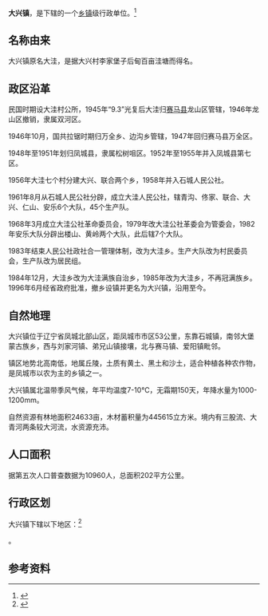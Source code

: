 {{中国乡级行政区|21/06/82/112/000}}

'''大兴镇'''，是{{PRC admin/fullname|21/06/82/112/000|3}}下辖的一个[[乡镇|乡镇]]级行政单位。<ref>{{PRC admin/ref sgc|{{PRC admin/parent|21/06/82/112/000}}}}</ref>

== 名称由来 ==
大兴镇原名大洼，是据大兴村李家堡子后甸百亩洼塘而得名。

== 政区沿革 ==
民国时期设大洼村公所，1945年“9.3”光复后大洼归[[赛马县|赛马县]]龙山区管辖，1946年龙山区撤销，隶属双河区。

1946年10月，国共拉锯时期归万全乡、边沟乡管辖，1947年回归赛马县万全区。

1948年至1951年划归凤城县，隶属松树咀区。1952年至1955年并入凤城县第七区。

1956年大洼七个村分建大兴、联合两个乡，1958年并入石城人民公社。

1961年8月从石城人民公社分辟，成立大洼人民公社，辖青沟、佟家、联合、大兴、仁山、安乐6个大队，45个生产队。

1968年3月成立大洼公社革命委员会，1979年改大洼公社革委会为管委会，1982年安乐大队分辟出楼山、黄岭两个大队，此后辖7个大队。

1983年结束人民公社政社合一管理体制，改为大洼乡。生产大队改为村民委员会，生产队改为居民组。

1984年12月，大洼乡改为大洼满族自治乡，1985年改为大洼乡，不再冠满族乡。1996年6月经省政府批准，撤乡设镇并更名为大兴镇，沿用至今。

== 自然地理 ==
大兴镇位于辽宁省凤城北部山区，距凤城市市区53公里，东靠石城镇，南邻大堡蒙古族乡，西与刘家河镇、弟兄山镇接壤，北与赛马镇、爱阳镇毗邻。

镇区地势北高南低，地属丘陵，土质有黄土、黑土和沙土，适合种植各种农作物，是凤城市以农为主的乡镇之一。

大兴镇属北温带季风气候，年平均温度7-10℃，无霜期150天，年降水量为1000-1200mm。

自然资源有林地面积24633亩，木材蓄积量为445615立方米。境内有三股流、大青河两条较大河流，水资源充沛。

== 人口面积 ==
据第五次人口普查数据为10960人，总面积202平方公里。

== 行政区划 ==

大兴镇下辖以下地区：<ref>{{PRC admin/ref sgc|21/06/82/112/000}}</ref>

{{PRC admin/children|21/06/82/112/000}}。

== 参考资料 ==

{{reflist}}

{{行政区划小作品}}{{丹东市行政区划}}{{PRC admin/navcat|21/06/82/112/000}}
